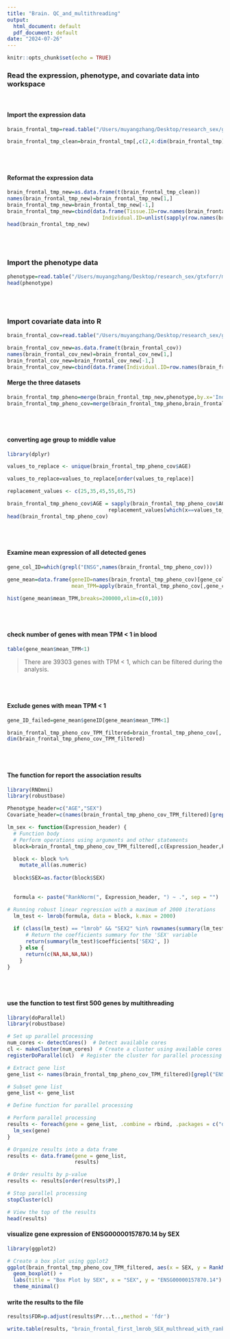 ```yaml
---
title: "Brain. QC_and_multithreading"
output:
  html_document: default
  pdf_document: default
date: "2024-07-26"
---
```


```r
knitr::opts_chunk$set(echo = TRUE)
```



### Read the expression, phenotype, and covariate data into workspace

<br>

#### Import the expression data 
```r
brain_frontal_tmp=read.table("/Users/muyangzhang/Desktop/research_sex/gtxforr/tpm_tissue/gene_tpm_brain_frontal_cortex_ba9.gct",stringsAsFactors = F,header=T,skip=2,check.names = F,sep='\t')

brain_frontal_tmp_clean=brain_frontal_tmp[,c(2,4:dim(brain_frontal_tmp)[2])]

```

<br>
<br>

#### Reformat the expression data 
```r

brain_frontal_tmp_new=as.data.frame(t(brain_frontal_tmp_clean))
names(brain_frontal_tmp_new)=brain_frontal_tmp_new[1,]
brain_frontal_tmp_new=brain_frontal_tmp_new[-1,]
brain_frontal_tmp_new=cbind(data.frame(Tissue.ID=row.names(brain_frontal_tmp_new),
                               Individual.ID=unlist(sapply(row.names(brain_frontal_tmp_new),function(x) sub("^([^\\-]+\\-[^\\-]+).*", "\\1", x)))),brain_frontal_tmp_new)
head(brain_frontal_tmp_new)
```

<br>
<br>

### Import the phenotype data

```r

phenotype=read.table("/Users/muyangzhang/Desktop/research_sex/gtxforr/metadata_files/GTEx_Analysis_v8_Annotations_SubjectPhenotypesDS.txt", stringsAsFactors = F,header=T,check.names = F,sep='\t')
head(phenotype)

```

<br>
<br>

### Import covariate data into R

```r

brain_frontal_cov=read.table("/Users/muyangzhang/Desktop/research_sex/gtxforr/cis_qtl/GTEx_Analysis_v8_eQTL_covariates/Brain_Frontal_Cortex_BA9.v8.covariates.txt",stringsAsFactors = F,header=T,check.names = F,sep='\t')

brain_frontal_cov_new=as.data.frame(t(brain_frontal_cov))
names(brain_frontal_cov_new)=brain_frontal_cov_new[1,]
brain_frontal_cov_new=brain_frontal_cov_new[-1,]
brain_frontal_cov_new=cbind(data.frame(Individual.ID=row.names(brain_frontal_cov_new)),brain_frontal_cov_new)

```


#### Merge the three datasets

```r

brain_frontal_tmp_pheno=merge(brain_frontal_tmp_new,phenotype,by.x='Individual.ID',by.y='SUBJID')
brain_frontal_tmp_pheno_cov=merge(brain_frontal_tmp_pheno,brain_frontal_cov_new,by='Individual.ID')

```


<br>
<br>

#### converting age group to middle value
```r
library(dplyr)

values_to_replace <- unique(brain_frontal_tmp_pheno_cov$AGE)
```


```r
values_to_replace=values_to_replace[order(values_to_replace)]

replacement_values <- c(25,35,45,55,65,75)

brain_frontal_tmp_pheno_cov$AGE = sapply(brain_frontal_tmp_pheno_cov$AGE, function(x)
                                 replacement_values[which(x==values_to_replace)])
head(brain_frontal_tmp_pheno_cov)
```

<br>
<br>

#### Examine mean expression of all detected genes

```r

gene_col_ID=which(grepl("ENSG",names(brain_frontal_tmp_pheno_cov)))

gene_mean=data.frame(geneID=names(brain_frontal_tmp_pheno_cov)[gene_col_ID],
                     mean_TPM=apply(brain_frontal_tmp_pheno_cov[,gene_col_ID],2,function(x) mean(as.numeric(x))))

hist(gene_mean$mean_TPM,breaks=200000,xlim=c(0,10))
```
<br>
<br>

#### check number of genes with mean TPM < 1 in blood

```r

table(gene_mean$mean_TPM<1)
```
> There are 39303 genes with TPM < 1, which can be filtered during the analysis.

<br>
<br>

#### Exclude genes with mean TPM < 1
```r

gene_ID_failed=gene_mean$geneID[gene_mean$mean_TPM<1]

brain_frontal_tmp_pheno_cov_TPM_filtered=brain_frontal_tmp_pheno_cov[,!names(brain_frontal_tmp_pheno_cov) %in%gene_ID_failed]
dim(brain_frontal_tmp_pheno_cov_TPM_filtered)
```


<br>
<br>


#### The function for report the association results 

```r
library(RNOmni)
library(robustbase)

Phenotype_header=c("AGE","SEX")
Covariate_header=c(names(brain_frontal_tmp_pheno_cov_TPM_filtered)[grepl('Inferred',names(brain_frontal_tmp_pheno_cov_TPM_filtered))],"PC1","PC2","PC3","PC4","PC5")

lm_sex <- function(Expression_header) {
  # Function body
  # Perform operations using arguments and other statements
  block=brain_frontal_tmp_pheno_cov_TPM_filtered[,c(Expression_header,Phenotype_header,Covariate_header)]

  block <- block %>%
    mutate_all(as.numeric)
  
  block$SEX=as.factor(block$SEX)
  
  
  formula <- paste("RankNorm(", Expression_header, ") ~ .", sep = "")

# Running robust linear regression with a maximum of 2000 iterations
  lm_test <- lmrob(formula, data = block, k.max = 2000)
  
  if (class(lm_test) == "lmrob" && "SEX2" %in% rownames(summary(lm_test)$coefficients)) {
      # Return the coefficients summary for the 'SEX' variable
      return(summary(lm_test)$coefficients['SEX2', ])
    } else {
      return(c(NA,NA,NA,NA))
    }
}


```

<br>
<br>

#### use the function to test first 500 genes by multithreading 

```r

library(doParallel)
library(robustbase)

# Set up parallel processing
num_cores <- detectCores()  # Detect available cores
cl <- makeCluster(num_cores)  # Create a cluster using available cores
registerDoParallel(cl)  # Register the cluster for parallel processing

# Extract gene list
gene_list <- names(brain_frontal_tmp_pheno_cov_TPM_filtered)[grepl("ENSG", names(brain_frontal_tmp_pheno_cov_TPM_filtered))]

# Subset gene list
gene_list <- gene_list

# Define function for parallel processing

# Perform parallel processing
results <- foreach(gene = gene_list, .combine = rbind, .packages = c("dplyr","RNOmni","robustbase")) %dopar% {
  lm_sex(gene)
}

# Organize results into a data frame
results <- data.frame(gene = gene_list,
                      results)

# Order results by p-value
results <- results[order(results$P),]

# Stop parallel processing
stopCluster(cl)

# View the top of the results
head(results)
```


#### visualize gene expression of ENSG00000157870.14 by SEX
```r

library(ggplot2)

# Create a box plot using ggplot2
ggplot(brain_frontal_tmp_pheno_cov_TPM_filtered, aes(x = SEX, y = RankNorm(as.numeric(ENSG00000157870.14)), fill = as.factor(SEX))) +
  geom_boxplot() +
  labs(title = "Box Plot by SEX", x = "SEX", y = "ENSG00000157870.14") +
  theme_minimal()

```



#### write the results to the file
```r

results$FDR=p.adjust(results$Pr...t..,method = 'fdr')

write.table(results, "brain_frontal_first_lmrob_SEX_multhread_with_ranknorm_FDR.txt", quote=F, row.names = F, sep='\t')

```
